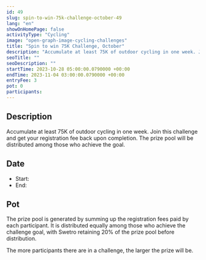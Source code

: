 ```yaml
---
id: 49
slug: spin-to-win-75k-challenge-october-49
lang: "en"
showOnHomePage: false
activityType: "Cycling"
image: "open-graph-image-cycling-challenges"
title: "Spin to win 75K Challenge, October"
description: "Accumulate at least 75K of outdoor cycling in one week. Join this challenge and get your registration fee back upon completion. The prize pool will be distributed among those who achieve the goal."
seoTitle: ""
seoDescription: ""
startTime: 2023-10-28 05:00:00.0790000 +00:00
endTime: 2023-11-04 03:00:00.0790000 +00:00
entryFee: 3
pot: 0
participants:
---
```



## Description

Accumulate at least 75K of outdoor cycling in one week. Join this challenge and get your registration fee back upon completion. The prize pool will be distributed among those who achieve the goal.

## Date

- Start: <LocalDate dateUtc={frontmatter.startTime} client:load />
- End: <LocalDate dateUtc={frontmatter.endTime} client:load />

## Pot

The prize pool is generated by summing up the registration fees paid by each participant. It is distributed equally among those who achieve the challenge goal, with Swetro retaining 20% of the prize pool before distribution.

The more participants there are in a challenge, the larger the prize will be.
